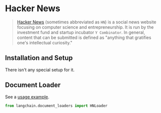 # Hacker News

>[Hacker News](https://en.wikipedia.org/wiki/Hacker_News) (sometimes abbreviated as `HN`) is a social news 
> website focusing on computer science and entrepreneurship. It is run by the investment fund and startup 
> incubator `Y Combinator`. In general, content that can be submitted is defined as "anything that gratifies 
> one's intellectual curiosity."

## Installation and Setup

There isn't any special setup for it.

## Document Loader

See a [usage example](/docs/integrations/document_loaders/hacker_news).

```python
from langchain.document_loaders import HNLoader
```

